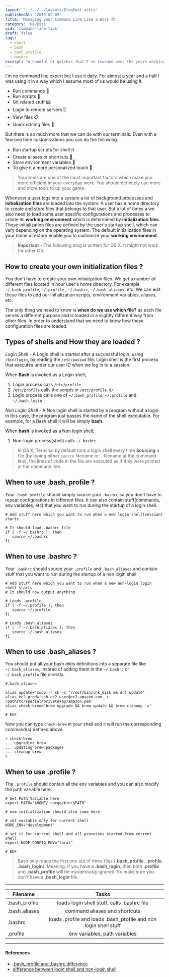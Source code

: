 ```yaml
---
layout: '../../../layouts/BlogPost.astro'
publishedAt: '2019-02-09'
title: 'Managing your Command Line Like a Boss 😎'
category: 'DevBits'
uid: 'command-line-tips'
draft: false
tags:
  - shell
  - bash
  - bash_profile
  - bashrc
excerpt: "A handful of gotchas that I've learned over the years working with command shells 🐚 on a regular basis."
---
```


I'm no command line expert but I use it daily. For almost a year and a half
I was using it in a way which I assume most of us would be using it.

- Run commands 🤴
- Run scripts 📜
- Git related stuff 📟
- Login to remote servers 🗄
- View files 📋
- Quick editing files 📠

But there is so much more that we can do with our terminals.
Even with a few one time customizations you can do the following.

- Run startup scripts for shell ⛓
- Create aliases or shortcuts 🎏
- Store environment variables 🔑
- To give it a more personalized touch 🏯

> Your tools are one of the most important factors which make you more efficient in your everyday work.
> You should definitely use more and more tools to up your game.

Whenever a user logs into a system a lot of background processes and **initialization files** are loaded into the system.
A user has a home directory to create and store files that belongs to that user. But a lot of times a we also need
to load some user specific configurations and processes to create its **working environment** which is determined by **initialization files**.
These initialization files are defined by the user's startup shell, which can vary depending on the operating system.
The default initialization files in your home directory enable you to customize your **working environment**.

> **Important** - The following blog is written for OS X. It might not work for other OS.

## How to create your own initialization files ?

You don't have to create your own initialization files. We get a number of different files located in hour user's home directory.
For example `~/.bash_profile`, `~/.profile` , `~/.bashrc`, `~/.bash_aliases`, etc. We can edit these files to add our initialization
scripts, environment variables, aliases, etc.

The only thing we need to know is **when do we use which file?** as each file serves a different purpose and is loaded
in a slightly different way from other files. In order to understand that we need to know how these configuration files are loaded.

## Types of shells and How they are loaded ?

_Login Shell_ - A Login shell is started after a successful login, using `/bin/login`, by reading the `/etc/passwd` file. Login shell is the first process that executes
under our user ID when we log in to a session.

When **Bash** is invoked as a Login shell;

1. Login process calls `/etc/profile`
2. `/etc/profile` calls the scripts in `/etc/profile.d/`
3. Login process calls one of `~/.bash_profile`, `~/.profile` and `~/.bash_login`

_Non Login Shell_ - A Non login shell is started by a program without a login. In this case, the program just passes the name of the shell executable.
For example, for a Bash shell it will be simply **bash**.

When **bash** is invoked as a Non login shell;

1. Non-login process(shell) calls `~/.bashrc`

> In OS X, Terminal by default runs a login shell every time
> **Sourcing** a file (by typing either `source` filename or `.` filename at the command line), the lines of code
> in the file are executed as if they were printed at the command line.

## When to use .bash_profile ?

Your `.bash_profile` should simply source your `.bashrc` so you don't have to repeat configurations in different files.
It can also contain stuff(commands, env variables, etc) that you want to run during the startup of a login shell.

```shell
# Add stuff here which you want to run when a new login shell(session) starts

# It should load .bashrc file
if [ -f ~/.bashrc ]; then
   source ~/.bashrc
fi

```

## When to use .bashrc ?

Your `.bashrc` should source your `.profile` and `.bash_aliases` and contain stuff that you want to
run during the startup of a non login shell.

```shell
# Add stuff here which you want to run when a new non-login login shell starts
# It should now output anything

# Loads .profile
if [ -f ~/.profile ]; then
   source ~/.profile
fi

# Loads .bash_aliases
if [ -f ~/.bash_aliases ]; then
   source ~/.bash_aliases
fi
```

## When to use .bash_aliases ?

You should put all your bash _alias_ definitions into a separate file like `~/.bash_aliases`, instead of
adding them in the `~/.bashrc` or `~/.bash_profile` file directly.

```shell
#.bash_aliases

alias update='sudo -- sh -c "/root/bin/chk_disk && dnf update'
alias ec2-prod='ssh ec2-user@ec2.amazon.com -i /path/to/special/privatekey/amazon.pem'
alias check-brew='brew upgrade && brew update && brew cleanup -s'

# EOF
```

Now you can type `check-brew` in your shell and it will run the corresponding command(s) defined above.

```shell
> check-brew
... upgrading brew
... updating brew packages
... cleanup brew
>
```

## When to use .profile ?

The `.profile` should contain all the env variables and you can also modify the path variable here.

```shell
# Set Path Variable here
export PATH="$HOME/.cargo/bin:$PATH"

# nvm initialization should also come here

# set variable only for current shell
NODE_ENV="development"

# set it for current shell and all processes started from current shell
export NODE_CONFIG_ENV="local"

# EOF
```

> Bash only reads the first one out of three files (**.bash_profile**, **.profile**, **.bash_login**).
> Meaning, if you have a **.bash_login**, then both **.profile** and **.bash_profile** will
> be mysteriously ignored. So make sure you don't have a **.bash_login** file.

---

| Filename      |                              Tasks                               |
| ------------- | :--------------------------------------------------------------: |
| .bash_profile |           loads login shell stuff, calls .bashrc file            |
| .bash_aliases |                  command aliases and shortcuts                   |
| .bashrc       | loads .profile and loads .bash_profile and non login shell stuff |
| .profile      |                  env variables, path variables                   |

---

#### References

- [.bash_profile and .bashrc difference](https://apple.stackexchange.com/questions/51036/what-is-the-difference-between-bash-profile-and-bashrc)
- [difference between login shell and non-login shell](http://howtolamp.com/articles/difference-between-login-and-non-login-shell/)
